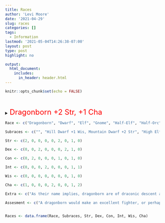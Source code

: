 ```yaml
---
title: Races
author: 'Levi Moore'
date: '2021-04-29'
slug: races
categories: []
tags:
  - Information
lastmod: '2021-05-04T14:26:38-07:00'
layout: post
type: post
highlight: no

output:
  html_document:
    includes:
      in_header: header.html
---
```


```r
knitr::opts_chunk$set(echo = FALSE)



```
<br>
<details>
   <summary><span style="color:red;font-size:24px;">Dragonborn +2 Str, +1 Cha</span></summary>
   
   ![A Dragonborn Warlock](Dragonborn.png)

  As their name implies, dragonborn are of draconic descent and therefore have some side effects of that. These include a breath weapon as well as damage resistance determined by the bloodline from which they've come.
  
  -----
  
  A dragonborn would make an excellent Fighter, Sorceror of a draconic bloodline, or perhaps an even better Cleric of the Tempest or War domain!"

  
-----
</details>
<br>
<details>
   <summary><span style="color:brown;font-size:24px;">Dwarf +2 Con</span></summary>
   
   ![A Dwarf Fighter](Dwarf.jpg)
   
   <span style="color:brown;">Hill Dwarf +1 Wis</span><br>
   <span style="color:brown;">Mountain Dwarf +2 Str</span>

   Dwarves live mostly underground and as such have Darkvision. They are a stout people which gives you resistance to poison damage and advantage on saving throws against being poisoned!
   
   Hill Dwarves are generally a calmer wiser version of their mountain brothers! They also gain 1 extra hitpoint per level!
   
   Mountain Dwarves are strong, stout, and ready for war! They are the strongest among the dwarves and gain proficiency with light and medium armor! 
  
  -----
  
  Dwarves are extremely sturdy and make good tanks! A Barbarian, Paladin, or Fighter wouldn't be out of their comfort zone! Or maybe a Cleric of the War domain!

  
-----
</details>
<br>
<details>
   <summary><span style="color:green;font-size:24px;"> Elf +2 Dex        </span></summary>
   ![An Elf Ranger](Elf.jpg)
   
   <span style="color:gold;"> High Elf +1 Int </span><br>
   <span style="color:green;"> Wood Elf +1 Wis </span><br>
   <span style="color:purple;"> Dark Elf (Drow) +1 Cha </span>

   Elves are the most elegant and graceful of the races! They are accustomed to dimly lit forests and the night and as such also posses Darkvision! They are a highly observant and cautious people, which grants them proficiency in Perception! Elves are also of fae descent and as such have advantage against being charmed and cannot be put to sleep by magic. When they do choose to "sleep" they enter into a deep meditative trance which they only need maintain for 4 hours to garner the benefits of a long rest.
   
   High Elves value erudition and as such have greater intelligence than average elves. They all learn one cantrip from the wizard's spellbook. Int is the spellcasting ability for this cantrip. Their love of knowledge extends to other cultures as well, as such they are required to be multi-lingual. You may choose one extra language to speak, read, and write.
   
   Wood elves dwell in the woods among the beasts and wild flora! They pride themselves on their intuition! They are wiser than the average elf. Swift as a peregrine in flight are the wood elves! They gain +5 feet to their walking speed. They are also adept at blending in with nature if they are even lightly obscured by foliage, rain, snow, mist, or other natural phenomena then they may attempt to hide.
   
   Dark elves are often considered to be evil and though they are not necessarily so, the reason that they are so uncommon is because their kind was banished from among the other elves for supporting an evil goddess! They now live in the Underdark. This gives them superior darkvision, allowing them to see twice as far in the dark as normal creatures. However having such keen vision can be a disadvantage when on the surface! Drow suffer disadvantage on Perception and attack rolls when they or their target are in direct sunlight.
   All drow practice light related magic, at 1st level they all know dancing lights, at 3rd you gain faerie fire, at 5th darkness!
  
  -----
  
  Elves are graceful and swift! Excellent as Rogues, Druids, or Rangers! Also would make an excellent Cleric of the Light or Life domain
  
-----
</details>
<br>
<details>
  <summary><span style="color:blue;font-size:24px;"> Gnome +2 Int </span></summary>
  
  ![A Gnome Rogue](Gnome.jpeg)
  
  <span style="color:green;"> Forest Gnome +1 Dex </span><br>
  <span style="color:gray;"> Rock Gnome +1 Con </span>
  
  Gnomes, like dwarves are accustomed to life underground and as such possessblog    the gift of darkvision! They ar also incredibly cunning which grants them advantage on any Int, Wis, or Cha saving throw vs magic
  
  Forest Gnomes are adept at trickery and remaining hidden! They all learn the cantrip minor illusion as children. Int is the spellcasting ability for this cantrip
  
  Rock Gnomes are hardier and even more inventive than other gnomes! They are naturally proficient with tinkerer's tools and can build small clockwork contraptions in the blink of an eye! Most keep at least one construct on them at all times!
  
  -----
  
  Gnomes are notoriously wily, Their small size also makes them somewhat inclined towards stealth! Gnomes could make good Wizards, Rogues, Sorcerors, or Clerics of the Trickery domain!
  
-----
</details>
<br>
<details>
  <summary><span style="color:silver;font-size:24px;"> Half-Elf +2 Cha </span></summary>
  
  ![A Half Elf Battle Bard](HalfElf2.png)
  
  Two of your skills other than charisma increase by one
  
  Half-elves posses the darkvision of their elven ancestors as well as their resistance to some magic! They have advantage against being charmed and cannot be put to sleep by magic! They do however (*unlike the elven halves*) require normal sleep for the full 8 hours!
  
  -----
  
  
  Half-elves are excellent diplomats given that they posses the grace and beauty of the elves as well as the energy and optimistic outlook of humans! They could make good warlocks, sorcerors, bards, and also excellent Clerics of the Life or Trickery domain!
  
-----
</details>
<br>
<details>
  <summary><span style="color:black;font-size:24px;"> Half-Orc +2 Str, +1 Con </span></summary>
  
  ![A Half Orc Monk](HalfOrc.png)
  
  Half Orcs are fearsome creatures! They are stronger and generally sturdier than any human could ever be! They are also Larger both vertically as well as just pure bulk! They have darkvision due to their orc blood. They gain proficiency in Intimidation! They are incredibly hardy and stubborn! So much so that when someone strikes a blow that should kill them, they refuse to be knocked unconscious, and rather are reduced to 1 hit point! In return for their incredible resilience they are also savage warriors! When they land a critical strike with a melee weapon, you can roll an additional damage die and add that to the total!
  
  -----
  
  Half-Orcs are built stronger than humans and are nearly as intelligent but due to their Orcish kinship are often looked down upon! Despite this they make stalwart allies once their trust is earned! They make excellent Fighters, Barbarians, and Paladins! They can even be good Monks and Bards, another excellent positions for them is the clergy! Likely in the Tempest or War domain!
  
-----
</details>
<br>
<details>
  <summary><span style="color:DarkGoldenRod;font-size:24px;"> Halfling +2 Dex </span></summary>
  
  ![A Halfling Draconic Sorceror](Halfling.jpg)
  
  <span style="color:DarkGoldenRod;"> Lightfoot Halfling +1 Cha </span><br>
  <span style="color:DarkGoldenRod;"> Stout Halfling +1 Con </span>
  
  Halfings are so small and nimble that they can move through the same space as any creature larger than themselves! They are also smiled upon by the gawds, when e'er they fumble a d20 roll they may reroll! They are quit ebrace despite being small and mostly leading calm, quiet lives. They have advantage against being frightened!
  
  Lightfoot Halfings are even more sneaky than most and can attempt to hide even when only obscured by a creature that is one size larger than them!
  
  Stout Halflings are aptly named as they are hardier than average! They have advantage when rolling against poison and resistance to poison damage!
  
  -----
  
  Halflings are good and kind! They are quite dexterous despite the fact that they'd never claim to be so! Due to their size and alacrity they are often excellent rogues but at times when they are truly an adventurous fellow they have even been known to become monks, or barbarians! They too would fit in well among the clergy! The Trickery domain would be privileged to have such a member!
  
-----
</details>
<br>
<details>
  <summary><span style="color:bronze;font-size:24px;"> Human +1 All </span></summary>
  
  ![A Human Barbarian](Human.png)
  
  All of your stats increase by one.
  
  -----
  
  Humans are well rounded creatures! Not excelling anywhere but seldom very deficient! Why anyone would choose such a race I may never know! They make average students of any class.
  
-----
</details>
<br>
<details>
  <summary><span style="color:purple;font-size:24px;"> Tiefling +2 Cha, +1 Int </span></summary>
  
  ![A Tiefling Wizard](Tiefling.png)
  
  And finally the Tiefling! They posses darkvision due to their demonic ancestry as well as resistance to fire damage! Along with these two side effects, they also gain some innate spellcasting abilities! All tieflings can cast Thaumaturgy as a cantrip Charisma is their spellcasting ability. At 3rd level they are able to cast Hellish Rebuke as a 2nd level spell once per long rest, and at 5th level they can cast Darkness once per long rest!
  
  They can also speak Infernal!
  
  -----
  
  In similar manner to the Half-Orcs they are looked down upon for their ancestry. This has made them a somewhat divided race, many of their number feels that the prejudices of the other races deserve punishment and so they become hateful towards the other races, falling inline with their demonic bloodline and reaffirming the suspicions most people have of Tieflings! These types have been known to pursue the Oath of Vengeance in the way of a paladin. However there are some who strive, through kindness and charisma to improve the standing of their kind in the eyes of the other races! These often make excellent Bards, Rogues, or sorcerors! Excellent candidates for the Trickery, or Light domains of the clergy!
  
-----
</details>




```r

Race <- c("Dragonborn", "Dwarf", "Elf", "Gnome", "Half-Elf", "Half-Orc", "Halfling", "Human", "Tiefling")

Subraces <- c("", "Hill Dwarf +1 Wis, Mountain Dwarf +2 Str", "High Elf +1 Int, Wood Elf +1 Wis, Dark Elf +1 Cha", "Forest Gnome +1 Dex, Rock Gnome +1 Con", "", "", "Lightfoot Halfling +1 Cha, Stout Halfling +1 Con", "", "")

Str <- c(2, 0, 0, 0, 0, 2, 0, 1, 0)

Dex <- c(0, 0, 2, 0, 0, 0, 2, 1, 0)

Con <- c(0, 2, 0, 0, 0, 1, 0, 1, 0)

Int <- c(0, 0, 0, 2, 0, 0, 0, 1, 1)

Wis <- c(0, 0, 0, 0, 0, 0, 0, 1, 0)

Cha <- c(1, 0, 0, 0, 2, 0, 0, 1, 2)

Extra <- c("As their name implies, dragonborn are of draconic descent and therefore have some benefits from that. These include a breath weapon as well as damage resistance determined by the bloodline from which you've come.", "Dwarves live mostly underground and as such have Darkvision. They are a stout people which gives you resistance to poison damage and advantage on saving throws against being poisoned!", "Elven kind", "", "Two of your skills other than Cha increase by one", "", "", "", "")

Assesment <- c("A dragonborn would make an excellent fighter, or perhaps an even better Cleric of the Tempest or War domain!", "Dwarves are extremely sturdy and make good tanks! A Barbarian perhaps? Or maybe a Cleric of the War domain!", "Elves are graceful and swift! Excellent as Rogues, Druids, or Rangers! Also would make an excellent Cleric of the Light or Life domain", "Gnomes are notoriously wiley, Their small size also makes them somewhat inclined towards stealth! Gnomes could make good Wizards, Rogues, Sorcerors, or Clerics of the Trickery domain!", "Half-elves are excellent diplomats given that they posses the grace and beauty of the elves as well as the energy and optimistic outlook of humans! They could make good warlocks, sorcerors, bards, and also excellent Clerics of the Life or Trickery domain!", "Half-orcs are built stronger than humans and are nearly as intelligent but due to their orcish kinship are often looked down upon! Despite this they make stalwart allies if their trust is earned! They make excellent Fighters, Barbarians, and Paladins! They can even be good Monks and Bards, another excellent positions for them is the clergy! Likely in the Tempest or War domain!", "halflings are good and kind! They are quite dextrous despite the fact that they'd never claim to be so! Due to their size and alacrity they are often excellent rogues but at times when they are truly an adventurous fellow they have even been known to beccome monks, or barbarians! They too would fit in well among the clergy! The Trickery domain would be priviledged to have such a member!", "Humans are well rounded creatures! Not excelling anywhere but seldom very deficient! Why anyone would choose such a race I may never know! They make average students of any class.", " And finally the Tiefling! In similar manner to the Orcs they are looked down upon for their ancestry. This has made them a somewhat divided race, many of their number feels that the predujices of the other races deserve punishment and so they become hateful towards the other races, falling inline with their demonic bloodline and reaffirming the suspicions most people have of Tieflings! These types have been known to pursue the Oath of Vengence in the way of a paladin. However there are some who strive, through kindness and charisma to improve the standing of their kind in the eyes of the other races! These often make excellent Bards, Rogues, or sorcerors! Excellent candidates for the Trickery, or Light domains of the clergy!")


Races <- data.frame(Race, Subraces, Str, Dex, Con, Int, Wis, Cha)

```
